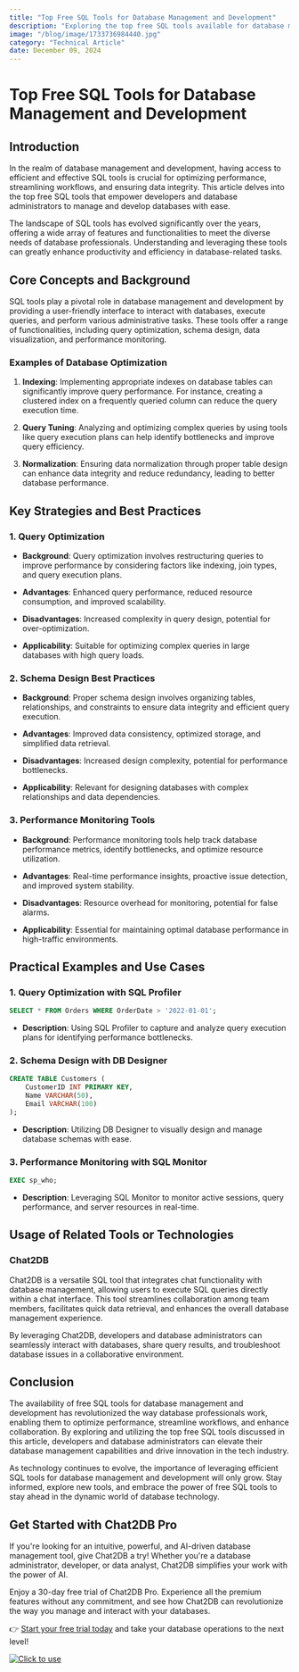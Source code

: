 ```yaml
---
title: "Top Free SQL Tools for Database Management and Development"
description: "Exploring the top free SQL tools available for database management and development, highlighting their features, benefits, and impact on the tech industry."
image: "/blog/image/1733736984440.jpg"
category: "Technical Article"
date: December 09, 2024
---
```


# Top Free SQL Tools for Database Management and Development

## Introduction

In the realm of database management and development, having access to efficient and effective SQL tools is crucial for optimizing performance, streamlining workflows, and ensuring data integrity. This article delves into the top free SQL tools that empower developers and database administrators to manage and develop databases with ease.

The landscape of SQL tools has evolved significantly over the years, offering a wide array of features and functionalities to meet the diverse needs of database professionals. Understanding and leveraging these tools can greatly enhance productivity and efficiency in database-related tasks.

## Core Concepts and Background

SQL tools play a pivotal role in database management and development by providing a user-friendly interface to interact with databases, execute queries, and perform various administrative tasks. These tools offer a range of functionalities, including query optimization, schema design, data visualization, and performance monitoring.

### Examples of Database Optimization

1. **Indexing**: Implementing appropriate indexes on database tables can significantly improve query performance. For instance, creating a clustered index on a frequently queried column can reduce the query execution time.

2. **Query Tuning**: Analyzing and optimizing complex queries by using tools like query execution plans can help identify bottlenecks and improve query efficiency.

3. **Normalization**: Ensuring data normalization through proper table design can enhance data integrity and reduce redundancy, leading to better database performance.

## Key Strategies and Best Practices

### 1. Query Optimization

- **Background**: Query optimization involves restructuring queries to improve performance by considering factors like indexing, join types, and query execution plans.

- **Advantages**: Enhanced query performance, reduced resource consumption, and improved scalability.

- **Disadvantages**: Increased complexity in query design, potential for over-optimization.

- **Applicability**: Suitable for optimizing complex queries in large databases with high query loads.

### 2. Schema Design Best Practices

- **Background**: Proper schema design involves organizing tables, relationships, and constraints to ensure data integrity and efficient query execution.

- **Advantages**: Improved data consistency, optimized storage, and simplified data retrieval.

- **Disadvantages**: Increased design complexity, potential for performance bottlenecks.

- **Applicability**: Relevant for designing databases with complex relationships and data dependencies.

### 3. Performance Monitoring Tools

- **Background**: Performance monitoring tools help track database performance metrics, identify bottlenecks, and optimize resource utilization.

- **Advantages**: Real-time performance insights, proactive issue detection, and improved system stability.

- **Disadvantages**: Resource overhead for monitoring, potential for false alarms.

- **Applicability**: Essential for maintaining optimal database performance in high-traffic environments.

## Practical Examples and Use Cases

### 1. Query Optimization with SQL Profiler

```sql
SELECT * FROM Orders WHERE OrderDate > '2022-01-01';
```

- **Description**: Using SQL Profiler to capture and analyze query execution plans for identifying performance bottlenecks.

### 2. Schema Design with DB Designer

```sql
CREATE TABLE Customers (
    CustomerID INT PRIMARY KEY,
    Name VARCHAR(50),
    Email VARCHAR(100)
);
```

- **Description**: Utilizing DB Designer to visually design and manage database schemas with ease.

### 3. Performance Monitoring with SQL Monitor

```sql
EXEC sp_who;
```

- **Description**: Leveraging SQL Monitor to monitor active sessions, query performance, and server resources in real-time.

## Usage of Related Tools or Technologies

### Chat2DB

Chat2DB is a versatile SQL tool that integrates chat functionality with database management, allowing users to execute SQL queries directly within a chat interface. This tool streamlines collaboration among team members, facilitates quick data retrieval, and enhances the overall database management experience.

By leveraging Chat2DB, developers and database administrators can seamlessly interact with databases, share query results, and troubleshoot database issues in a collaborative environment.

## Conclusion

The availability of free SQL tools for database management and development has revolutionized the way database professionals work, enabling them to optimize performance, streamline workflows, and enhance collaboration. By exploring and utilizing the top free SQL tools discussed in this article, developers and database administrators can elevate their database management capabilities and drive innovation in the tech industry.

As technology continues to evolve, the importance of leveraging efficient SQL tools for database management and development will only grow. Stay informed, explore new tools, and embrace the power of free SQL tools to stay ahead in the dynamic world of database technology.


## Get Started with Chat2DB Pro

If you're looking for an intuitive, powerful, and AI-driven database management tool, give Chat2DB a try! Whether you're a database administrator, developer, or data analyst, Chat2DB simplifies your work with the power of AI.

Enjoy a 30-day free trial of Chat2DB Pro. Experience all the premium features without any commitment, and see how Chat2DB can revolutionize the way you manage and interact with your databases.

👉 [Start your free trial today](https://chat2db.ai/pricing) and take your database operations to the next level!


[![Click to use](/image/blog/bg/chat2db.jpg)](https://chat2db.ai/)
